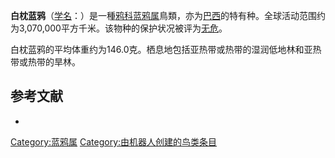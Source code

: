 {{noteTA
|G1=unit
}}
{{Speciesbox
| name = 白枕蓝鸦
| image = Cyanocorax cyanopogon - White-naped Jay.JPG
| image_width = 250px
| status = LC 
| status_system = IUCN3.1
| status_ref = <ref>{{IUCN|id=22705732 |title=''Cyanocorax cyanopogon'' |assessor=BirdLife International |assessor-link=BirdLife International |version=2017.3 |year=2016 |accessdate=1 October 2016}} 数据库資料包含說明此物種被編入無危級別的原因</ref>
| genus = Cyanocorax
| species = cyanopogon
| authority = Wied, 1821
| range_map = 
}}

'''白枕蓝鸦'''（[[学名|学名]]：{{lang|la|''Cyanocorax cyanopogon''}}）是一種[[鸦科|鸦科]][[蓝鸦属|蓝鸦属]]鳥類，亦为[[巴西|巴西]]的特有种。全球活动范围约为3,070,000平方千米。该物种的保护状况被评为[[无危|无危]]。

白枕蓝鸦的平均体重约为146.0克。栖息地包括亚热带或热带的湿润低地林和亚热带或热带的旱林。

== 参考文献 ==
*{{cite web|url=http://www.birdlife.org/datazone/speciesfactsheet.php?id=5715&m=0|title=Cyanocorax cyanopogon|publisher=[[国际鸟盟|BirdLife.org]]|accessdate=2011-06-27|archive-date=2016-03-04|archive-url=https://web.archive.org/web/20160304202728/http://www.birdlife.org/datazone/speciesfactsheet.php?id=5715&m=0|dead-url=no}}
{{Taxonbar|from=Q2667854}}

[[Category:蓝鸦属|Category:蓝鸦属]]
[[Category:由机器人创建的鸟类条目|Category:由机器人创建的鸟类条目]]